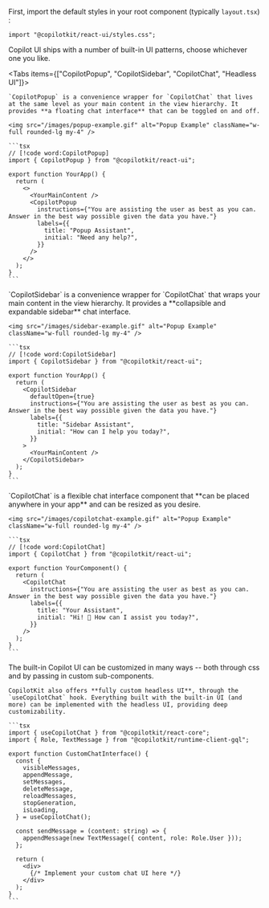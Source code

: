 

First, import the default styles in your root component (typically `layout.tsx`) :

```tsx filename="layout.tsx"
import "@copilotkit/react-ui/styles.css";
```

<Callout type="info">
  Copilot UI ships with a number of built-in UI patterns, choose whichever one you like.
</Callout>

<Tabs items={["CopilotPopup", "CopilotSidebar", "CopilotChat", "Headless UI"]}>
  <Tab value="CopilotPopup">

    `CopilotPopup` is a convenience wrapper for `CopilotChat` that lives at the same level as your main content in the view hierarchy. It provides **a floating chat interface** that can be toggled on and off.

    <img src="/images/popup-example.gif" alt="Popup Example" className="w-full rounded-lg my-4" />

    ```tsx
    // [!code word:CopilotPopup]
    import { CopilotPopup } from "@copilotkit/react-ui";

    export function YourApp() {
      return (
        <>
          <YourMainContent />
          <CopilotPopup
            instructions={"You are assisting the user as best as you can. Answer in the best way possible given the data you have."}
            labels={{
              title: "Popup Assistant",
              initial: "Need any help?",
            }}
          />
        </>
      );
    }
    ```

  </Tab>
  <Tab value="CopilotSidebar">
    `CopilotSidebar` is a convenience wrapper for `CopilotChat` that wraps your main content in the view hierarchy. It provides a **collapsible and expandable sidebar** chat interface.

    <img src="/images/sidebar-example.gif" alt="Popup Example" className="w-full rounded-lg my-4" />

    ```tsx
    // [!code word:CopilotSidebar]
    import { CopilotSidebar } from "@copilotkit/react-ui";

    export function YourApp() {
      return (
        <CopilotSidebar
          defaultOpen={true}
          instructions={"You are assisting the user as best as you can. Answer in the best way possible given the data you have."}
          labels={{
            title: "Sidebar Assistant",
            initial: "How can I help you today?",
          }}
        >
          <YourMainContent />
        </CopilotSidebar>
      );
    }
    ```



  </Tab>
  <Tab value="CopilotChat">
    `CopilotChat` is a flexible chat interface component that **can be placed anywhere in your app** and can be resized as you desire.

    <img src="/images/copilotchat-example.gif" alt="Popup Example" className="w-full rounded-lg my-4" />

    ```tsx
    // [!code word:CopilotChat]
    import { CopilotChat } from "@copilotkit/react-ui";

    export function YourComponent() {
      return (
        <CopilotChat
          instructions={"You are assisting the user as best as you can. Answer in the best way possible given the data you have."}
          labels={{
            title: "Your Assistant",
            initial: "Hi! 👋 How can I assist you today?",
          }}
        />
      );
    }
    ```

  </Tab>
  <Tab value="Headless UI">
    The built-in Copilot UI can be customized in many ways -- both through css and by passing in custom sub-components.

    CopilotKit also offers **fully custom headless UI**, through the `useCopilotChat` hook. Everything built with the built-in UI (and more) can be implemented with the headless UI, providing deep customizability.

    ```tsx
    import { useCopilotChat } from "@copilotkit/react-core";
    import { Role, TextMessage } from "@copilotkit/runtime-client-gql";

    export function CustomChatInterface() {
      const {
        visibleMessages,
        appendMessage,
        setMessages,
        deleteMessage,
        reloadMessages,
        stopGeneration,
        isLoading,
      } = useCopilotChat();

      const sendMessage = (content: string) => {
        appendMessage(new TextMessage({ content, role: Role.User }));
      };

      return (
        <div>
          {/* Implement your custom chat UI here */}
        </div>
      );
    }
    ```
  </Tab>
</Tabs>
